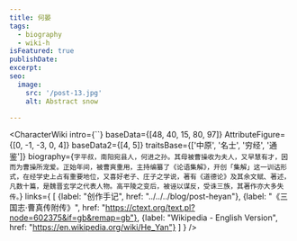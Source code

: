 ```yaml
---
title: 何晏
tags:
  - biography
  - wiki-h
isFeatured: true
publishDate:
excerpt:
seo:
  image:
    src: '/post-13.jpg'
    alt: Abstract snow

---
```



<CharacterWiki
  intro={``}
  baseData={[48, 40, 15, 80, 97]}
  AttributeFigure={[0, -1, -3, 0, 4]}
  baseData2={[4, 5]}
  traitsBase={['中原', '名士', '穷经', '通鉴']}
  biography={`字平叔，南阳宛县人，何进之孙。其母被曹操收为夫人，又早慧有才，因而为曹操所宠爱。正始年间，被曹爽重用，主持编纂了《论语集解》，开创「集解」这一训诂形式，在经学史上占有重要地位，又喜好老子、庄子之学说，著有《道德论》及其余文赋、著述，凡数十篇，是魏晋玄学之代表人物。高平陵之变后，被诬以谋反，受诛三族，其著作亦大多失传。`}
  links={
    [
      {label: "创作手记", href: "../../../blog/post-heyan"},
      {label: "《三国志·曹真传附传》", href: "https://ctext.org/text.pl?node=602375&if=gb&remap=gb"},
      {label: "Wikipedia - English Version", href: "https://en.wikipedia.org/wiki/He_Yan"}
    ]
  }
/>
